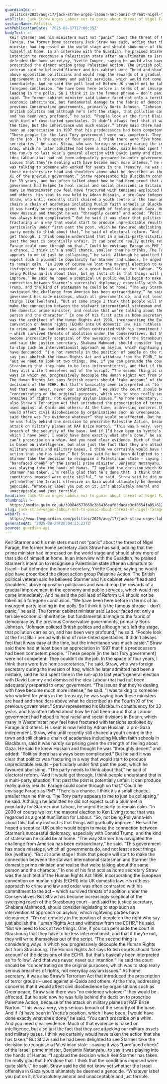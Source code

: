 ```yaml
---
guardianId: >-
  politics/2025/aug/17/jack-straw-urges-labour-not-panic-threat-nigel-farage-reform
webTitle: Jack Straw urges Labour not to panic about threat of Nigel Farage
sectionName: Politics
webPublicationDate: '2025-08-17T17:00:35Z'
bodyText: >-
  Keir Starmer and his ministers must not “panic” about the threat of Nigel
  Farage, the former home secretary Jack Straw has said, adding that the prime
  minister had impressed on the world stage and should show more of that side of
  himself at home. In an interview with the Guardian, he praised Starmer’s
  intention to recognise a Palestinian state after an ultimatum to Israel – but
  defended the home secretary, Yvette Cooper, saying he would also have
  proscribed the direct action group Palestine Action. The British political
  veteran said he believed Starmer and his cabinet were “head and shoulders”
  above opposition politicians and would reap the rewards of a gradual
  improvement in the economy and public services, which would not come
  immediately. And he said the poll lead of Reform UK should not be taken as a
  foregone conclusion. “We have been here before in terms of an insurgent party
  leading in the polls. So I think it is the famous phrase – don’t panic,” he
  said. The former cabinet minister said Labour faced not only a terrible
  economic inheritance, but fundamental damage to the fabric of democracy by the
  previous Conservative governments, primarily Boris Johnson. “Johnson polluted
  British politics and although he’s left the stage, that pollution carries on,
  and has been very profound,” he said. “People look at the first Blair period
  with kind of rose-tinted spectacles. It didn’t always feel that it was easy at
  the time, but the inheritance was much easier.” Straw said there had at least
  been an appreciation in 1997 that his predecessors had been competent people.
  “These people [in the last Tory government] were not competent. They couldn’t
  do the job. In the space of four years, I think there were five home
  secretaries,” he said. Straw, who was foreign secretary during the invasion of
  Iraq, which he later admitted had been a mistake, said he had spent time in
  the run-up to last year’s general election with David Lammy and dismissed the
  idea Labour that had not been adequately prepared to enter government. “The
  issues that they’re dealing with have become much more intense,” he said. “I
  was talking to someone who worked for years in the Treasury, he was saying how
  these ministers are head and shoulders above what he described as the Fourth
  XI of the previous government.” Straw represented his Blackburn constituency
  for 33 years, and has often talked about how he had been proud that a Labour
  government had helped to heal racial and social divisions in Britain, which
  many in Westminster now feel have fractured with tensions exploited by Farage
  and others. His seat is now held by Adnan Hussain, a pro-Gaza independent.
  Straw, who until recently still chaired a youth centre in the town and still
  chairs a chain of academies including Muslim faith schools in Blackburn, said
  it was hardly surprising given the strength of feeling about Gaza. He said he
  knew Hussain and thought he was “throughly decent” and added: “Politics there
  has always been complicated.” But he said it was clear that politics was
  fracturing in a way that would start to produce unpredictable results –
  particularly under first past the post, which he favoured abolishing. “The
  party needs to think about that,” he said of electoral reform. “And it would
  get through, I think people understand that in a multi-party situation, first
  past the post is potentially unfair. It can produce really quirky results.
  Farage could come through on that.” Could he envisage Farage as PM? “There is
  a chance. I think it’s a small chance, smaller than he thinks. The Tory party
  appears to me to just be collapsing,” he said. Although he admitted he did not
  expect such a plummet in popularity for Starmer and Labour, he urged the party
  to remain calm. “In 2000 of course we lost the mayoral election to Ken
  Livingstone; that was regarded as a great humiliation for Labour. “So, not
  being Pollyanna-ish about this, but my instinct is that things will gradually
  improve.” He said he hoped a sceptical UK public would begin to make the
  connection between Starmer’s successful diplomacy, especially with Donald
  Trump, and the kind of statesman he could be at home. “The way Starmer has
  navigated the challenge from America has been extraordinary,” he said. “This
  government has made missteps, which all governments do, and not least about
  things like [welfare]. “But at some stage I think that people will start to
  make the connection between the stalwart international statesman and Starmer
  the domestic prime minister, and realise that we’re talking about the same
  person and the character.” In one of his first acts as home secretary Straw
  was the architect of the Human Rights Act 1998, incorporating the European
  convention on human rights (ECHR) into UK domestic law. His ruthless approach
  to crime and law and order was often contrasted with his commitment to the act
  – which survived threats of abolition under the Conservatives. But Straw has
  become increasingly sceptical of the sweeping reach of the Strasbourg court –
  and said the justice secretary, Shabana Mahmood, should consider legislating
  to stop such an interventionist approach on asylum, which rightwing parties
  have denounced. “I’m not remotely in the position of people on the right who
  say just abolish the Human Rights Act and withdraw from the ECHR,” he said.
  “But we need to look at two things. One, if you can persuade the court in
  Strasbourg that they have to be less interventionist, and that if they’re not,
  they will write themselves out of the script. “The second thing is considering
  ways in which you progressively decouple the Human Rights Act from Strasbourg.
  The Human Rights Act says British courts should ‘take account’ of the
  decisions of the ECHR. But that’s basically been interpreted as ‘to follow’.
  And that was never, never our intention.” He said the court should be
  “concentrating on the original purposes, which was to stop really serious
  breaches of rights, not everyday asylum issues.” As home secretary, it was
  also Straw’s Terrorism Act that introduced the proscription of terror groups –
  used against al-Qaida and others. At the time, addressing concerns that it
  would affect civil disobedience by organisations such as Greenpeace, Straw
  said there was “no evidence whatever” they would be affected. But he said now
  he was fully behind the decision to proscribe Palestine Action, because of the
  attack on military planes at RAF Brize Norton. “This was a very, very serious
  breach of the security of the base. And if I’d have been in Yvette’s position,
  which I have been, I would have done exactly what she’s done,” he said. “You
  can’t proscribe on a whim. And you need clear evidence. Much of that evidence
  is based on intelligence, but also just the fact that they are attacking our
  military assets and military bases. I think we certainly would have taken the
  action that she has taken.” But Straw said he had been delighted to see
  Starmer take the decision to recognise a Palestinian state – saying it was
  “barefaced cheek” of the Israeli prime minister, Benjamin Netanyahu, to say it
  was playing into the hands of Hamas. “I applaud the decision which Keir
  Starmer has taken. I’m really glad that he’s done that. I think that the
  conditions imposed were quite skilful,” he said. Straw said he did not know
  yet whether the Israeli offensive in Gaza would ultimately be deemed a
  genocide. “Whatever label you put on it, it’s absolutely amoral and
  unacceptable and just terrible.
headline: Jack Straw urges Labour not to panic about threat of Nigel Farage
thumbnail: >-
  https://media.guim.co.uk/39084d577669c2b6436eafd3dacac3cf8554fa85/612_0_5122_4098/500.jpg
slug: jack-straw-urges-labour-not-to-panic-about-threat-of-nigel-farage
webUrl: >-
  https://www.theguardian.com/politics/2025/aug/17/jack-straw-urges-labour-not-panic-threat-nigel-farage-reform
generatedAt: '2025-08-28T20:04:23.237Z'
source: guardian-api
---
```

Keir Starmer and his ministers must not “panic” about the threat of Nigel Farage, the former home secretary Jack Straw has said, adding that the prime minister had impressed on the world stage and should show more of that side of himself at home. In an interview with the Guardian, he praised Starmer’s intention to recognise a Palestinian state after an ultimatum to Israel – but defended the home secretary, Yvette Cooper, saying he would also have proscribed the direct action group Palestine Action. The British political veteran said he believed Starmer and his cabinet were “head and shoulders” above opposition politicians and would reap the rewards of a gradual improvement in the economy and public services, which would not come immediately. And he said the poll lead of Reform UK should not be taken as a foregone conclusion. “We have been here before in terms of an insurgent party leading in the polls. So I think it is the famous phrase – don’t panic,” he said. The former cabinet minister said Labour faced not only a terrible economic inheritance, but fundamental damage to the fabric of democracy by the previous Conservative governments, primarily Boris Johnson. “Johnson polluted British politics and although he’s left the stage, that pollution carries on, and has been very profound,” he said. “People look at the first Blair period with kind of rose-tinted spectacles. It didn’t always feel that it was easy at the time, but the inheritance was much easier.” Straw said there had at least been an appreciation in 1997 that his predecessors had been competent people. “These people [in the last Tory government] were not competent. They couldn’t do the job. In the space of four years, I think there were five home secretaries,” he said. Straw, who was foreign secretary during the invasion of Iraq, which he later admitted had been a mistake, said he had spent time in the run-up to last year’s general election with David Lammy and dismissed the idea Labour that had not been adequately prepared to enter government. “The issues that they’re dealing with have become much more intense,” he said. “I was talking to someone who worked for years in the Treasury, he was saying how these ministers are head and shoulders above what he described as the Fourth XI of the previous government.” Straw represented his Blackburn constituency for 33 years, and has often talked about how he had been proud that a Labour government had helped to heal racial and social divisions in Britain, which many in Westminster now feel have fractured with tensions exploited by Farage and others. His seat is now held by Adnan Hussain, a pro-Gaza independent. Straw, who until recently still chaired a youth centre in the town and still chairs a chain of academies including Muslim faith schools in Blackburn, said it was hardly surprising given the strength of feeling about Gaza. He said he knew Hussain and thought he was “throughly decent” and added: “Politics there has always been complicated.” But he said it was clear that politics was fracturing in a way that would start to produce unpredictable results – particularly under first past the post, which he favoured abolishing. “The party needs to think about that,” he said of electoral reform. “And it would get through, I think people understand that in a multi-party situation, first past the post is potentially unfair. It can produce really quirky results. Farage could come through on that.” Could he envisage Farage as PM? “There is a chance. I think it’s a small chance, smaller than he thinks. The Tory party appears to me to just be collapsing,” he said. Although he admitted he did not expect such a plummet in popularity for Starmer and Labour, he urged the party to remain calm. “In 2000 of course we lost the mayoral election to Ken Livingstone; that was regarded as a great humiliation for Labour. “So, not being Pollyanna-ish about this, but my instinct is that things will gradually improve.” He said he hoped a sceptical UK public would begin to make the connection between Starmer’s successful diplomacy, especially with Donald Trump, and the kind of statesman he could be at home. “The way Starmer has navigated the challenge from America has been extraordinary,” he said. “This government has made missteps, which all governments do, and not least about things like [welfare]. “But at some stage I think that people will start to make the connection between the stalwart international statesman and Starmer the domestic prime minister, and realise that we’re talking about the same person and the character.” In one of his first acts as home secretary Straw was the architect of the Human Rights Act 1998, incorporating the European convention on human rights (ECHR) into UK domestic law. His ruthless approach to crime and law and order was often contrasted with his commitment to the act – which survived threats of abolition under the Conservatives. But Straw has become increasingly sceptical of the sweeping reach of the Strasbourg court – and said the justice secretary, Shabana Mahmood, should consider legislating to stop such an interventionist approach on asylum, which rightwing parties have denounced. “I’m not remotely in the position of people on the right who say just abolish the Human Rights Act and withdraw from the ECHR,” he said. “But we need to look at two things. One, if you can persuade the court in Strasbourg that they have to be less interventionist, and that if they’re not, they will write themselves out of the script. “The second thing is considering ways in which you progressively decouple the Human Rights Act from Strasbourg. The Human Rights Act says British courts should ‘take account’ of the decisions of the ECHR. But that’s basically been interpreted as ‘to follow’. And that was never, never our intention.” He said the court should be “concentrating on the original purposes, which was to stop really serious breaches of rights, not everyday asylum issues.” As home secretary, it was also Straw’s Terrorism Act that introduced the proscription of terror groups – used against al-Qaida and others. At the time, addressing concerns that it would affect civil disobedience by organisations such as Greenpeace, Straw said there was “no evidence whatever” they would be affected. But he said now he was fully behind the decision to proscribe Palestine Action, because of the attack on military planes at RAF Brize Norton. “This was a very, very serious breach of the security of the base. And if I’d have been in Yvette’s position, which I have been, I would have done exactly what she’s done,” he said. “You can’t proscribe on a whim. And you need clear evidence. Much of that evidence is based on intelligence, but also just the fact that they are attacking our military assets and military bases. I think we certainly would have taken the action that she has taken.” But Straw said he had been delighted to see Starmer take the decision to recognise a Palestinian state – saying it was “barefaced cheek” of the Israeli prime minister, Benjamin Netanyahu, to say it was playing into the hands of Hamas. “I applaud the decision which Keir Starmer has taken. I’m really glad that he’s done that. I think that the conditions imposed were quite skilful,” he said. Straw said he did not know yet whether the Israeli offensive in Gaza would ultimately be deemed a genocide. “Whatever label you put on it, it’s absolutely amoral and unacceptable and just terrible.
